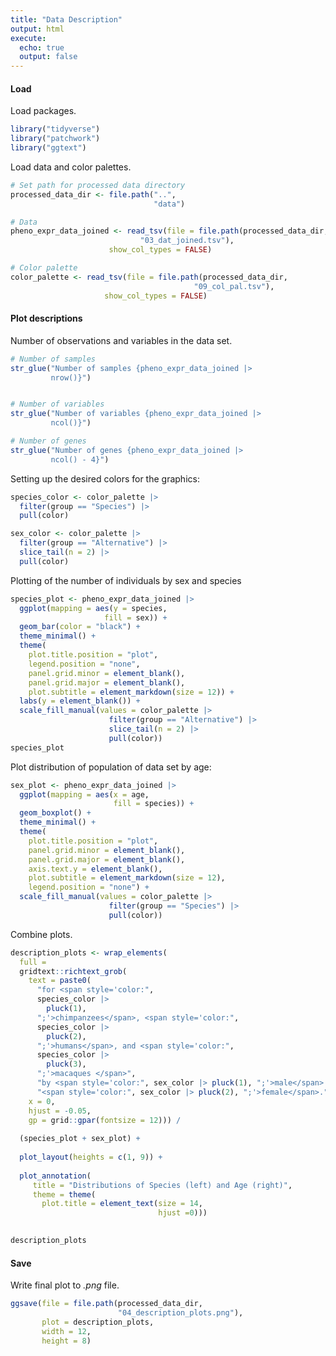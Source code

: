 ```yaml
---
title: "Data Description"
output: html
execute:
  echo: true
  output: false
---
```


#### Load

Load packages.

```r
library("tidyverse")
library("patchwork")
library("ggtext")
```

Load data and color palettes.

```r
# Set path for processed data directory
processed_data_dir <- file.path("..",
                                "data")

# Data
pheno_expr_data_joined <- read_tsv(file = file.path(processed_data_dir,
                             "03_dat_joined.tsv"),
                      show_col_types = FALSE)

# Color palette
color_palette <- read_tsv(file = file.path(processed_data_dir,
                                         "09_col_pal.tsv"),
                     show_col_types = FALSE)
```

#### Plot descriptions

Number of observations and variables in the data set.

```r
# Number of samples
str_glue("Number of samples {pheno_expr_data_joined |>
         nrow()}")


# Number of variables
str_glue("Number of variables {pheno_expr_data_joined |>
         ncol()}")

# Number of genes
str_glue("Number of genes {pheno_expr_data_joined |>
         ncol() - 4}")
```

Setting up the desired colors for the graphics:

```r
species_color <- color_palette |>
  filter(group == "Species") |>
  pull(color)

sex_color <- color_palette |>
  filter(group == "Alternative") |>
  slice_tail(n = 2) |>
  pull(color)
```

Plotting of the number of individuals by sex and species

```r
species_plot <- pheno_expr_data_joined |>
  ggplot(mapping = aes(y = species,
                     fill = sex)) +
  geom_bar(color = "black") +
  theme_minimal() +
  theme(
    plot.title.position = "plot",
    legend.position = "none",
    panel.grid.minor = element_blank(),
    panel.grid.major = element_blank(),
    plot.subtitle = element_markdown(size = 12)) +
  labs(y = element_blank()) +
  scale_fill_manual(values = color_palette |>
                      filter(group == "Alternative") |>
                      slice_tail(n = 2) |>
                      pull(color))
species_plot

```

Plot distribution of population of data set by age:

```r
sex_plot <- pheno_expr_data_joined |>
  ggplot(mapping = aes(x = age,
                       fill = species)) +
  geom_boxplot() +
  theme_minimal() +
  theme(
    plot.title.position = "plot",
    panel.grid.minor = element_blank(),
    panel.grid.major = element_blank(),
    axis.text.y = element_blank(),
    plot.subtitle = element_markdown(size = 12),
    legend.position = "none") +
  scale_fill_manual(values = color_palette |>
                      filter(group == "Species") |>
                      pull(color))

```

Combine plots.

```r
description_plots <- wrap_elements(
  full =
  gridtext::richtext_grob(
    text = paste0(
      "for <span style='color:",
      species_color |>
        pluck(1),
      ";'>chimpanzees</span>, <span style='color:",
      species_color |>
        pluck(2),
      ";'>humans</span>, and <span style='color:",
      species_color |>
        pluck(3),
      ";'>macaques </span>",
      "by <span style='color:", sex_color |> pluck(1), ";'>male</span> and ",
      "<span style='color:", sex_color |> pluck(2), ";'>female</span>."),
    x = 0,
    hjust = -0.05,
    gp = grid::gpar(fontsize = 12))) /
  
  (species_plot + sex_plot) +
  
  plot_layout(heights = c(1, 9)) +
  
  plot_annotation(
     title = "Distributions of Species (left) and Age (right)",
     theme = theme(
       plot.title = element_text(size = 14,
                                 hjust =0)))
  

description_plots


```

#### Save

Write final plot to *.png* file.

```r
ggsave(file = file.path(processed_data_dir,
                        "04_description_plots.png"),
       plot = description_plots,
       width = 12,
       height = 8)
```
